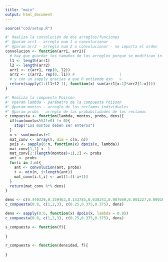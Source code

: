 ```yaml
---
title: "main"
output: html_document
---
```


```r
source("cod/setup.R")
```

```r
#' Realiza la convolución de dos arreglos/funciones
#' @param arr1 - arreglo num 1 a convolucionar
#' @param arr2 - arreglo num 2 a convolucionar - no importa el orden
convolucion <- function(arr1, arr2){
  # hay que guardar los tamaños de los arreglos porque se modifican in-place
  l1 <- length(arr1)
  l2 <- length(arr2)
  arr1 <- c(arr1, rep(0, l2))
  arr2 <- c(arr2, rep(0, l1)) #                    | 
  # y con un sapply gracias a que R entiende eso   v
  return(sapply(1:(l1+l2-1), function(x) sum(arr1[x:1]*arr2[1:x])))
}
```


```r
#' Realiza la compuesta Poisson  
#' @param lambda - parámetro de la compuesta Poisson
#' @param montos - arreglo de los reclamos individuales
#' @param probs - arreglo de las probabilidades de los reclamos 
c_compuesta <- function(lambda, montos, probs, dens){
  if(sum(montos%%1!=0) != 0){
    stop("Los montos deben ser enteros")
  }
  n <- sum(montos)+1
  mat_conv <- array(0, dim = c(n, n))
  pois <- sapply(0:n, function(x) dpois(x, lambda))
  mat_conv[1,1] <- 1
  mat_conv[2:(length(montos)+1),2] <- probs
  ant <- probs
  for(i in 3:n){
    ant <- convolucion(ant, probs)
    t <- min(n, i+length(ant))
    mat_conv[i:t,i] <- ant[1:(t-i+1)]
  }
  return(mat_conv %*% dens)
}
```

```r
dens <- c(0.449329,0.359463,0.143785,0.038343,0.007669,0.001227,0.000164)
c_compuesta(0.8, c(1,2,3), c(0.25,0.375,0.375), dens)
```

```r
dens <- sapply(0:6, function(x) dpois(x, lambda = 0.8))
c_compuesta(0.8, c(1,2,3), c(0.25,0.375,0.375), dens)
```



```r
s_compuesta <- function(f){
  
}

r_compuesta <- function(densidad, f){
  
}
```

